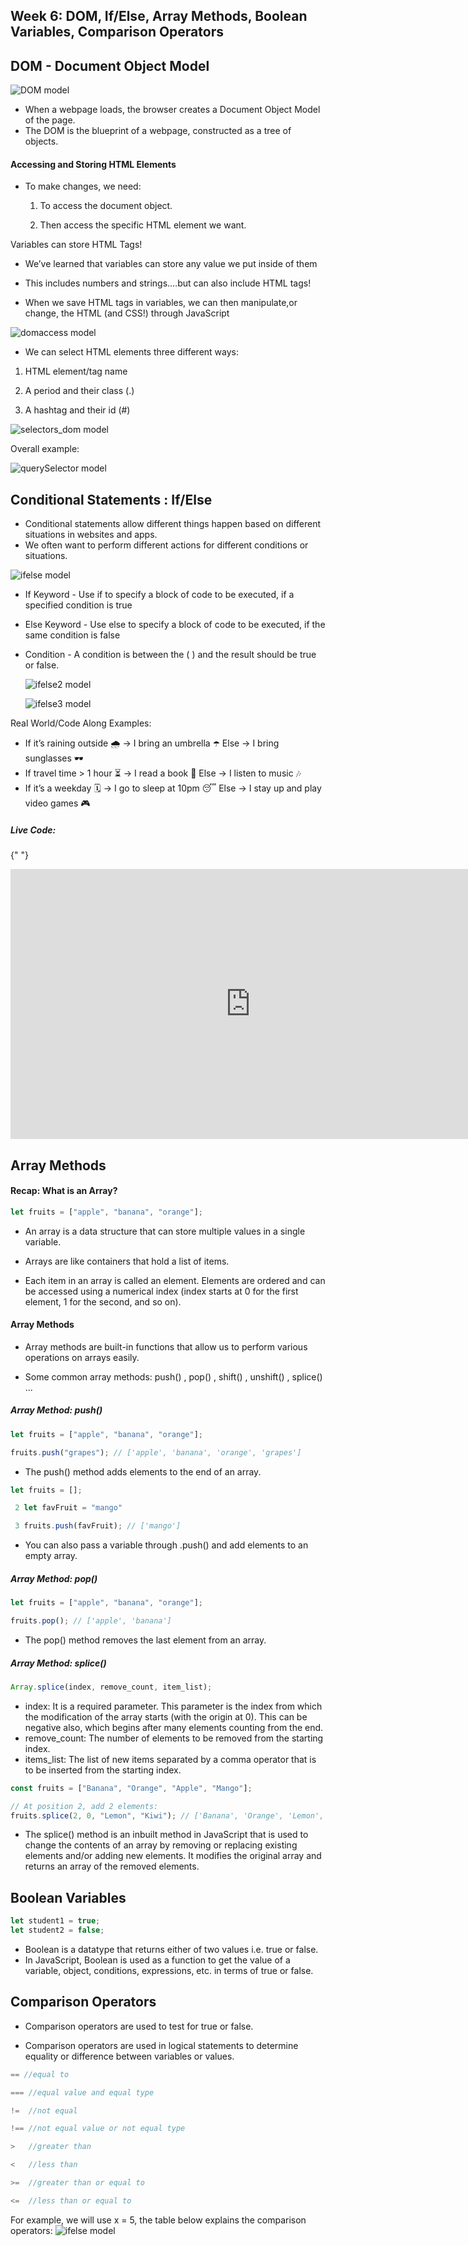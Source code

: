 ## Week 6: DOM, If/Else, Array Methods, Boolean Variables, Comparison Operators

## DOM - Document Object Model

![DOM model](/images/DOM-image.png "DOM model")

- When a webpage loads, the browser creates a Document Object Model of the page.
- The DOM is the blueprint of a webpage, constructed as a tree of objects.

#### Accessing and Storing HTML Elements

- To make changes, we need:

  1. To access the document object.

  2. Then access the specific HTML element we want.

Variables can store HTML Tags!

- We’ve learned that variables can store any value we put inside of them

- This includes numbers and strings.…but can also include HTML tags!

- When we save HTML tags in variables, we can then manipulate,or change, the HTML (and CSS!) through JavaScript

![domaccess model](/images/dom_access.png "domaccess model")

- We can select HTML elements three different ways:

1.  HTML element/tag name

2.  A period and their class (.)

3.  A hashtag and their id (#)

![selectors_dom model](/images/selectors_dom.png "selectors_dom model")

Overall example:

![querySelector model](/images/querySelector-img.png "querySelector model")

## Conditional Statements : If/Else

- Conditional statements allow different things happen based on different situations in websites and apps.
- We often want to perform different actions for different conditions or situations.

![ifelse model](/images/if-else-breakdown.png "ifelse model")

- If Keyword - Use if to specify a block of code to be executed, if a specified condition is true
- Else Keyword - Use else to specify a block of code to be executed, if the same condition is false
- Condition - A condition is between the ( ) and the result should be true or false.

  ![ifelse2 model](/images/if-else-breakdown-2.png "ifelse2 model")

  ![ifelse3 model](/images/if-else-breakdown-3.png "ifelse3 model")

Real World/Code Along Examples:

- If it’s raining outside 🌧️ → I bring an umbrella ☂️
  Else → I bring sunglasses 🕶️
- If travel time > 1 hour ⏳ → I read a book 📖
  Else → I listen to music 🎶
- If it’s a weekday 🗓️ → I go to sleep at 10pm 😴
  Else → I stay up and play video games 🎮

##### Live Code:

{" "}

<iframe
  width="768"
  height="432"
  src="https://stackblitz.com/edit/stackblitz-starters-d5djtq?file=index.html,styles.css,script.js"
  frameBorder="0"
  scrolling="no"
  allow="fullscreen; clipboard-read; clipboard-write"
  allowfullscreen
></iframe>

## Array Methods

#### Recap: What is an Array?

```javascript
let fruits = ["apple", "banana", "orange"];
```

- An array is a data structure that can store multiple values in a single variable.

- Arrays are like containers that hold a list of items.

- Each item in an array is called an element. Elements are ordered and can be accessed using a numerical index (index starts at 0 for the first element, 1 for the second, and so on).

#### Array Methods

- Array methods are built-in functions that allow us to perform various operations on arrays easily.

- Some common array methods:
  push() ,
  pop() ,
  shift() ,
  unshift() ,
  splice() ...

##### Array Method: push()

```javascript
let fruits = ["apple", "banana", "orange"];

fruits.push("grapes"); // ['apple', 'banana', 'orange', 'grapes']
```

- The push() method adds elements to the end of an array.

```javascript
let fruits = [];

 2 let favFruit = "mango"

 3 fruits.push(favFruit); // ['mango']
```

- You can also pass a variable through .push() and add elements to an empty array.

##### Array Method: pop()

```javascript
let fruits = ["apple", "banana", "orange"];

fruits.pop(); // ['apple', 'banana']
```

- The pop() method removes the last element from an array.

##### Array Method: splice()

```javascript
Array.splice(index, remove_count, item_list);
```

- index: It is a required parameter. This parameter is the index from which the modification of the array starts (with the origin at 0). This can be negative also, which begins after many elements counting from the end.
- remove_count: The number of elements to be removed from the starting index.
- items_list: The list of new items separated by a comma operator that is to be inserted from the starting index.

```javascript
const fruits = ["Banana", "Orange", "Apple", "Mango"];

// At position 2, add 2 elements:
fruits.splice(2, 0, "Lemon", "Kiwi"); // ['Banana', 'Orange', 'Lemon', 'Kiwi', 'Apple', 'Mango']
```

- The splice() method is an inbuilt method in JavaScript that is used to change the contents of an array by removing or replacing existing elements and/or adding new elements. It modifies the original array and returns an array of the removed elements.

## Boolean Variables

```javascript
let student1 = true;
let student2 = false;
```

- Boolean is a datatype that returns either of two values i.e. true or false.
- In JavaScript, Boolean is used as a function to get the value of a variable, object, conditions, expressions, etc. in terms of true or false.

## Comparison Operators

- Comparison operators are used to test for true or false.

- Comparison operators are used in logical statements to determine equality or difference between variables or values.

```javascript
== //equal to

===	//equal value and equal type

!=	//not equal

!==	//not equal value or not equal type

>	//greater than

<	//less than

>=	//greater than or equal to

<=	//less than or equal to
```

For example, we will use x = 5, the table below explains the comparison operators:
![ifelse model](/images/comparison_img.png "ifelse model")
